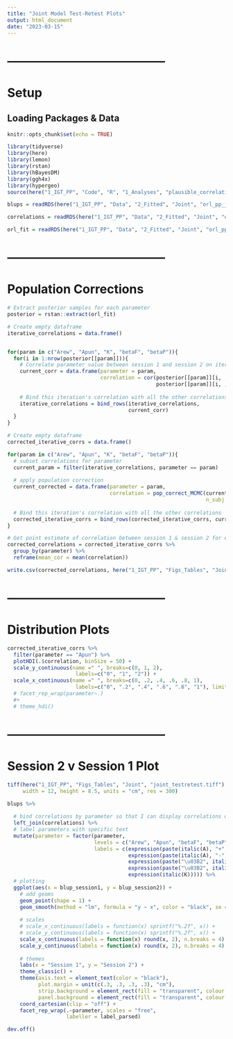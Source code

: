 ```yaml
---
title: "Joint Model Test-Retest Plots"
output: html_document
date: "2023-03-15"
---
```




# ---------------------------------------
# Setup
## Loading Packages & Data
```r
knitr::opts_chunk$set(echo = TRUE)

library(tidyverse)
library(here)
library(lemon)
library(rstan)
library(hBayesDM)
library(ggh4x)
library(hypergeo)
source(here("1_IGT_PP", "Code", "R", "1_Analyses", "plausible_correlations.R"))

blups = readRDS(here("1_IGT_PP", "Data", "2_Fitted", "Joint", "orl_pp_joint_blups.rds"))

correlations = readRDS(here("1_IGT_PP", "Data", "2_Fitted", "Joint", "orl_pp_joint_model_correlations.rds"))

orl_fit = readRDS(here("1_IGT_PP", "Data", "2_Fitted", "Joint", "orl_pp_joint_fit.rds"))
```



# ---------------------------------------
# Population Corrections
```r
# Extract posterior samples for each parameter
posterior = rstan::extract(orl_fit)
```



```r
# Create empty dataframe
iterative_correlations = data.frame()


for(param in c("Arew", "Apun", "K", "betaF", "betaP")){
  for(i in 1:nrow(posterior[[param]])){
    # Correlate parameter value between session 1 and session 2 on iteration i
    current_corr = data.frame(parameter = param,
                              correlation = cor(posterior[[param]][i, , 1],
                                                posterior[[param]][i, , 2]))
    
    # Bind this iteration's correlation with all the other correlations
    iterative_correlations = bind_rows(iterative_correlations,
                                       current_corr)
  }
}
```



```r
# Create empty dataframe
corrected_iterative_corrs = data.frame()

for(param in c("Arew", "Apun", "K", "betaF", "betaP")){
  # subset correlations for parameter
  current_param = filter(iterative_correlations, parameter == param)
  
  # apply population correction
  current_corrected = data.frame(parameter = param,
                                 correlation = pop_correct_MCMC(current_param$correlation,
                                                                n_subj = 49, kappa = 1))
  
  # Bind this iteration's correlation with all the other correlations
  corrected_iterative_corrs = bind_rows(corrected_iterative_corrs, current_corrected)
}
```



```r
# Get point estimate of correlation between session 1 & session 2 for each parameter
corrected_correlations = corrected_iterative_corrs %>% 
  group_by(parameter) %>% 
  reframe(mean_cor = mean(correlation))

write.csv(corrected_correlations, here("1_IGT_PP", "Figs_Tables", "Joint", "joint_testretest_correlations.csv"))
```



# ---------------------------------------
# Distribution Plots
```r
corrected_iterative_corrs %>% 
  filter(parameter == "Apun") %>% 
  plotHDI(.$correlation, binSize = 50) +
  scale_y_continuous(name =" ", breaks=c(0, 1, 2),
                      labels=c("0", "1", "2")) +
  scale_x_continuous(name =" ", breaks=c(0, .2, .4, .6, .8, 1),
                      labels=c("0", ".2", ".4", ".6", ".8", "1"), limits=c(-.1, 1.05))# +
  # facet_rep_wrap(parameter~.)
  #+ 
  # theme_hdi()
```



# ---------------------------------------
# Session 2 v Session 1 Plot
```r
tiff(here("1_IGT_PP", "Figs_Tables", "Joint", "joint_testretest.tiff"),
     width = 12, height = 8.5, units = "cm", res = 300)

blups %>% 
  
  # bind correlations by parameter so that I can display correlations on plot
  left_join(correlations) %>% 
  # label parameters with specific text
  mutate(parameter = factor(parameter,
                            levels = c("Arew", "Apun", "betaF", "betaP", "K"),
                            labels = c(expression(paste(italic(A), "+", sep = "")),
                                       expression(paste(italic(A), "-", sep = "")),
                                       expression(paste("\u03B2", italic(f), sep = "")),
                                       expression(paste("\u03B2", italic(p), sep = "")),
                                       expression(italic(K))))) %>%
  # plotting
  ggplot(aes(x = blup_session1, y = blup_session2)) +
    # add geoms
    geom_point(shape = 1) +
    geom_smooth(method = "lm", formula = "y ~ x", color = "black", se = F) +
    
    # scales
    # scale_x_continuous(labels = function(x) sprintf("%.2f", x)) +
    # scale_y_continuous(labels = function(x) sprintf("%.2f", x)) +
    scale_x_continuous(labels = function(x) round(x, 2), n.breaks = 4) +
    scale_y_continuous(labels = function(x) round(x, 2), n.breaks = 4) +
  
    # themes
    labs(x = "Session 1", y = "Session 2") +
    theme_classic() +
    theme(axis.text = element_text(color = "black"),
          plot.margin = unit(c(.3, .3, .3, .3), "cm"),
          strip.background = element_rect(fill = "transparent", colour = "transparent"),
          panel.background = element_rect(fill = "transparent", colour = "transparent")) +
    coord_cartesian(clip = "off") +
    facet_rep_wrap(.~parameter, scales = "free",
                   labeller = label_parsed)

dev.off()
```















